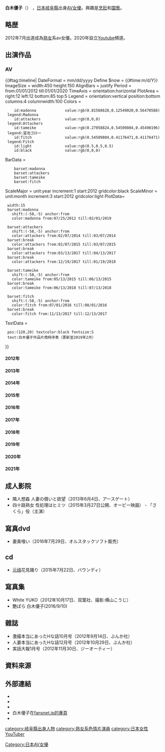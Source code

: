 {{AV女優|
|モデル名=白木優子
|ふりがな=しらき ゆうこ
|画像ファイル=
|画像コメント=
|別名=
|愛称=
|生年=1976
|生月=1
|生日=25
|出身地={{JPN}}[[岐阜縣|岐阜縣]]
|血液型=[[A型|A型]]
|時点=
|身長=150
|体重=
|バスト=84
|ウエスト=59
|ヒップ=85
|カップ=E-65
|股下=
|靴=
|身体備考=長腿、[[巨乳|巨乳]]
|ジャンル=[[AV|AV]]
|AV出演期間=2012年－
|専属契約=[[Madonna_(公司)|Madonna]]
|活動備考= 
|他の活動=
|その他=
}}
{{Infobox YouTube personality
| header-color       = 
| honorific_prefix   = 
| name               = Yuuko channel
| honorific_suffix   = 
| logo               =
| logo_size          =
| logo_alt           =
| logo caption       =
| image              =
| image_size         = 275px
| alt                = 
| caption            = 
| birth_name         = 
| birth_date         = 
| birth_place        = 
| death_date         = 
| death_place        = 
| origin             = 
| nationality        = {{JPN}}
| education          = 
| residence          = 
| occupation         = 
| height             = 
| religion           = 
| partner            = 
| spouse             = 
| signature          = 
| signature_size     = 
| signature_alt      = 
| website            = 
| pseudonym          = 
| channel_direct_url = 
| channels           = [https://www.youtube.com/channel/UCu2mG9DYZ0zo38qq2bPUREA/featured Yuuko channel]
| creator            = 
| years_active       = 2020年4月1日—
| genre              = 
| subscribers        = 7190 （截至2021年9月23日）
| views              = 379,869
| view_date          = 2021年9月23日
| network            = 
| post               = 
| associated_acts    = 
| catchphrase(s)     = 
| silver_button      = no
| silver_year        = 
| gold_button        = no
| gold_year          = 
| diamond_button     = no
| diamond_year       = 
| ruby_button        = no
| ruby_year          = 
| module             = 
| stats_update       = 
| extra_information  = 
}}
'''白木優子'''（{{bd|1976年|1月25日|||}}） ，[[日本|日本]][[岐阜縣|岐阜縣]]出身[[AV女優|AV女優]]。興趣是[[烹飪|烹飪]]和[[園藝|園藝]]。


==略歴==
2012年7月出道成為[[熟女|熟女]]系av女優。2020年設立[[Youtube|Youtube]]頻道。

==出演作品==
=== AV ===
{{#tag:timeline|
DateFormat  = mm/dd/yyyy
Define $now = {{#time:m/d/Y}}
ImageSize   = width:450 height:150
AlignBars   = justify
Period      = from:01/01/2012 till:01/01/2020
TimeAxis    = orientation:horizontal
PlotArea    = right:12 left:12 bottom:85 top:5
Legend      = orientation:vertical position:bottom columns:4 columnwidth:100
Colors =
     id:madonna             value:rgb(0.81568628,0.12549020,0.56470588) legend:Madonna
     id:attackers           value:rgb(0,0,0)                            legend:Attackers
     id:tameike             value:rgb(0.27058824,0.54509804,0.45490196) legend:溜池ゴロー
     id:fitch               value:rgb(0.54509804,0.41176471,0.41176471) legend:Fitch
     id:light               value:rgb(0.5,0.5,0.5)
     id:black               value:rgb(0,0,0)

BarData = 
     barset:madonna
     barset:attackers
     barset:tameike
     barset:fitch

ScaleMajor = unit:year increment:1 start:2012 gridcolor:black
ScaleMinor = unit:month increment:3 start:2012 gridcolor:light
PlotData=
  width:15
  barset:madonna
    shift:(-58,-5) anchor:from
    color:madonna from:07/25/2012 till:02/01/2019

  barset:attackers
    shift:(-58,-5) anchor:from
    color:attackers from:02/07/2014 till:03/07/2014
  barset:break
    color:attackers from:02/07/2015 till:03/07/2015
  barset:break
    color:attackers from:03/13/2017 till:04/13/2017
  barset:break
    color:attackers from:12/19/2017 till:01/19/2018

  barset:tameike
    shift:(-58,-5) anchor:from
    color:tameike from:05/13/2015 till:06/13/2015
  barset:break
    color:tameike from:06/13/2018 till:07/13/2018

  barset:fitch
    shift:(-58,-5) anchor:from
    color:fitch from:07/01/2016 till:08/01/2016
  barset:break
    color:fitch from:11/13/2017 till:12/13/2017

TextData =
  pos:(120,20) textcolor:black fontsize:S
  text:白木優子作品片商時序表（更新至2019年2月）
}}

==== 2012年 ====
{{Episode table|background=#ff6eb4|overall=|overallT=總序|season=9|seasonT=番號|title=<!--|aux1=|aux1T=中文譯名-->|director=10|directorT=片商|airdate=15|airdateT=發售日期|aux2=9|aux2T=收錄時間|aux4=5|aux4T={{Abbr|來源|資料信息來源}}|accessdate=|episodes=
{{Episode list
 |EpisodeNumber = 1
 |EpisodeNumber2 = 
 |Title = {{lang|ja|人妻、初撮り。}}
 |DirectedBy = [[Madonna_(公司)|Madonna]]
 |Aux4 = 
 |OriginalAirDate = 2012年7月25日
 |Aux2 = 
 |ShortSummary = ﻿※初作品
 |LineColor = ff6eb4
}}
{{Episode list
 |EpisodeNumber = 2
 |EpisodeNumber2 = 
 |Title = {{lang|ja|人妻と野獣〜私、たくましい男の人に犯られたいんです〜}}
 |DirectedBy = Madonna
 |Aux4 = ﻿
 |OriginalAirDate = 2012年8月25日
 |Aux2 = 
 |ShortSummary = 
 |LineColor = ff6eb4
}}
{{Episode list
 |EpisodeNumber = 3
 |EpisodeNumber2 = 
 |Title = {{lang|ja|あなたへ今晩、しおりの家に泊まります。}}
 |DirectedBy = Madonna
 |Aux4 = ﻿
 |OriginalAirDate = 2012年9月25日
 |Aux2 = 
 |ShortSummary = 
 |LineColor = ff6eb4
}}
{{Episode list
 |EpisodeNumber = 4
 |EpisodeNumber2 = 
 |Title = {{lang|ja|新居水浸し潮吹きセックス}}
 |DirectedBy = Madonna
 |Aux4 = ﻿
 |OriginalAirDate = 2012年10月25日
 |Aux2 = 
 |ShortSummary = 
 |LineColor = ff6eb4
}}
{{Episode list
 |EpisodeNumber = 5
 |EpisodeNumber2 = 
 |Title = {{lang|ja|親戚一同に輪姦された未亡人}}
 |DirectedBy = Madonna
 |Aux4 = ﻿
 |OriginalAirDate = 2012年11月25日
 |Aux2 = 
 |ShortSummary = 
 |LineColor = ff6eb4
}}
{{Episode list
 |EpisodeNumber = 6
 |EpisodeNumber2 = 
 |Title = {{lang|ja|人妻凌辱痴漢電車〜羞恥に染められた淫猥通勤〜}}
 |DirectedBy = Madonna
 |Aux4 = ﻿
 |OriginalAirDate = 2012年12月25日
 |Aux2 = 
 |ShortSummary = 
 |LineColor = ff6eb4
}}
}}

==== 2013年 ====
{{Episode table|background=#ff6eb4|overall=|overallT=總序|season=9|seasonT=番號|title=<!--|aux1=|aux1T=中文譯名-->|director=10|directorT=片商|airdate=15|airdateT=發售日期|aux2=9|aux2T=收錄時間|aux4=5|aux4T={{Abbr|來源|資料信息來源}}|accessdate=|episodes=
{{Episode list
 |EpisodeNumber = 7
 |EpisodeNumber2 = 
 |Title = {{lang|ja|素顔の初露出ドキュメント白木優子の南の島に行きました。}}
 |DirectedBy = Madonna
 |Aux4 = ﻿
 |OriginalAirDate = 2013年1月25日
 |Aux2 = 
 |ShortSummary = 
 |LineColor = ff6eb4
}}
{{Episode list
 |EpisodeNumber = 8
 |EpisodeNumber2 = 
 |Title = {{lang|ja|人妻漂流レズ〜無人島で芽生える欲情の雌花〜}}
 |DirectedBy = Madonna
 |Aux4 = 
 |OriginalAirDate = 2013年2月25日
 |Aux2 = 
 |ShortSummary = 共演：{{tsl|jp|結城みさ}}
 |LineColor = ff6eb4
}}
{{Episode list
 |EpisodeNumber = 9
 |EpisodeNumber2 = 
 |Title = {{lang|ja|美熟女ソープ壺姫御殿}}
 |DirectedBy = Madonna
 |Aux4 = ﻿
 |OriginalAirDate = 2013年3月25日
 |Aux2 = 
 |ShortSummary = 
 |LineColor = ff6eb4
}}
{{Episode list
 |EpisodeNumber = 10
 |EpisodeNumber2 = 
 |Title = {{lang|ja|これから私、犯されます愛する夫のために…}}
 |DirectedBy = Madonna
 |Aux4 = ﻿
 |OriginalAirDate = 2013年4月25日
 |Aux2 = 
 |ShortSummary = 
 |LineColor = ff6eb4
}}
{{Episode list
 |EpisodeNumber = 11
 |EpisodeNumber2 = 
 |Title = {{lang|ja|犯された人妻女上司}}
 |DirectedBy = Madonna
 |Aux4 = ﻿
 |OriginalAirDate = 2013年5月25日
 |Aux2 = 
 |ShortSummary = 
 |LineColor = ff6eb4
}}
{{Episode list
 |EpisodeNumber = 12
 |EpisodeNumber2 = 
 |Title = {{lang|ja|原作唄飛鳥×主演マドンナ専属女優侵蝕の刻〜兄嫁の咽び〜}}
 |DirectedBy = Madonna
 |Aux4 = 
 |OriginalAirDate = 2013年6月25日
 |Aux2 = 
 |ShortSummary = 共演：{{tsl|jp|芹沢つむぎ}}
 |LineColor = ff6eb4
}}
{{Episode list
 |EpisodeNumber = 13
 |EpisodeNumber2 = 
 |Title = {{lang|ja|人妻夜這い祭り〜淫らな慣習に犯された人妻の秘めた性欲〜}}
 |DirectedBy = Madonna
 |Aux4 = ﻿
 |OriginalAirDate = 2013年7月25日
 |Aux2 = 
 |ShortSummary = 
 |LineColor = ff6eb4
}}
{{Episode list
 |EpisodeNumber = 14
 |EpisodeNumber2 = 
 |Title = {{lang|ja|衝撃解禁!!黒人と美熟女}}
 |DirectedBy = Madonna
 |Aux4 = ﻿
 |OriginalAirDate = 2013年8月25日
 |Aux2 = 
 |ShortSummary = 
 |LineColor = ff6eb4
}}
{{Episode list
 |EpisodeNumber = 15
 |EpisodeNumber2 = 
 |Title = {{lang|ja|嫁姑レズ調教〜寄生された嫁…涙の接吻調教〜}}
 |DirectedBy = Madonna
 |Aux4 = 
 |OriginalAirDate = 2013年9月25日
 |Aux2 = 
 |ShortSummary = 共演：[[三浦惠理子|三浦惠理子]]
 |LineColor = ff6eb4
}}
{{Episode list
 |EpisodeNumber = 16
 |EpisodeNumber2 = 
 |Title = {{lang|ja|帰郷義母〜真夏に激しく求め合う汗だくの母子〜}}
 |DirectedBy = Madonna
 |Aux4 = ﻿
 |OriginalAirDate = 2013年10月25日
 |Aux2 = 
 |ShortSummary = 
 |LineColor = ff6eb4
}}
{{Episode list
 |EpisodeNumber = 17
 |EpisodeNumber2 = 
 |Title = {{lang|ja|人妻奴隷中毒〜ネットに晒された調教記録〜}}
 |DirectedBy = Madonna
 |Aux4 = ﻿
 |OriginalAirDate = 2013年11月25日
 |Aux2 = 
 |ShortSummary = 
 |LineColor = ff6eb4
}}
{{Episode list
 |EpisodeNumber = 18
 |EpisodeNumber2 = 
 |Title = {{lang|ja|Madonna 10周年記念作品マドンナ熟女祭〜10年に1度の大祭を仕切るのは誰!?愛液乱れ飛ぶ婦人会対抗の乱〜}}
 |DirectedBy = Madonna
 |Aux4 = 
 |OriginalAirDate = 2013年12月25日
 |Aux2 = 
 |ShortSummary = 共演：[[三津夏海|愛田奈奈]]、{{tsl|jp|小森愛}}、三浦恵理子、{{tsl|jp|牧原れい子}}、[[風間由美|風間由美]]、[[北条麻妃|北条麻妃]]、[[村上涼子|村上涼子]]、[[翔田千里|翔田千里]]、結城みさ、[[友田真希|友田真希]]
 |LineColor = ff6eb4
}}
}}

==== 2014年 ====
{{Episode table|background=#ff6eb4|overall=|overallT=總序|season=9|seasonT=番號|title=<!--|aux1=|aux1T=中文譯名-->|director=10|directorT=片商|airdate=15|airdateT=發售日期|aux2=9|aux2T=收錄時間|aux4=5|aux4T={{Abbr|來源|資料信息來源}}|accessdate=|episodes=
{{Episode list
 |EpisodeNumber = 19
 |EpisodeNumber2 = 
 |Title = {{lang|ja|和装女将凌辱}}
 |DirectedBy = Madonna
 |Aux4 = ﻿
 |OriginalAirDate = 2014年1月7日
 |Aux2 = 
 |ShortSummary = 
 |LineColor = ff6eb4
}}
{{Episode list
 |EpisodeNumber = 20
 |EpisodeNumber2 = 
 |Title = {{lang|ja|あなた、許して…。－見透かされた想い－}}
 |DirectedBy = [[Attackers|Attackers]]
 |Aux4 = ﻿
 |OriginalAirDate = 2014年2月7日
 |Aux2 = 
 |ShortSummary = 
 |LineColor = ff6eb4
}}
{{Episode list
 |EpisodeNumber = 21
 |EpisodeNumber2 = 
 |Title = {{lang|ja|丸ごと!白木優子8時間〜優★遊★白書めっちゃめちゃにハメまくり濃厚24本番BEST〜}}
 |DirectedBy = Madonna
 |Aux4 = 
 |OriginalAirDate = 2014年2月7日
 |Aux2 = 
 |ShortSummary = ※個人精選合集
 |LineColor = ff6eb4
}}
{{Episode list
 |EpisodeNumber = 22
 |EpisodeNumber2 = 
 |Title = {{lang|ja|バイト先で知り合った素敵な奥さん}}
 |DirectedBy = Madonna
 |Aux4 = ﻿
 |OriginalAirDate = 2014年3月25日
 |Aux2 = 
 |ShortSummary = 
 |LineColor = ff6eb4
}}
{{Episode list
 |EpisodeNumber = 23
 |EpisodeNumber2 = 
 |Title = {{lang|ja|限定コラボ復活!!Fitchレーベル時代の超人気シリーズ×Madonna専属女優僕にだけ優しい優子ママ}}
 |DirectedBy = Madonna
 |Aux4 = ﻿
 |OriginalAirDate = 2014年4月25日
 |Aux2 = 
 |ShortSummary = 
 |LineColor = ff6eb4
}}
{{Episode list
 |EpisodeNumber = 24
 |EpisodeNumber2 = 
 |Title = {{lang|ja|人妻ハイレグ羞恥}}
 |DirectedBy = Madonna
 |Aux4 = ﻿
 |OriginalAirDate = 2014年5月25日
 |Aux2 = 
 |ShortSummary = 
 |LineColor = ff6eb4
}}
{{Episode list
 |EpisodeNumber = 25
 |EpisodeNumber2 = 
 |Title = {{lang|ja|日焼け兄嫁の誘惑}}
 |DirectedBy = Madonna
 |Aux4 = ﻿
 |OriginalAirDate = 2014年6月25日
 |Aux2 = 
 |ShortSummary = 
 |LineColor = ff6eb4
}}
{{Episode list
 |EpisodeNumber = 26
 |EpisodeNumber2 = AVOP-072
 |Title = {{lang|ja|原作同人サークル四畳半書房母娘の檻〜地獄の始まり〜}}
 |DirectedBy = Madonna
 |Aux4 = 
 |OriginalAirDate = 2014年8月1日
 |Aux2 = 
 |ShortSummary = ※AV OPEN 2014參加作品。共演：[[上原亜衣|上原亜衣]]、[[初美沙希|初美沙希]]
 |LineColor = ff6eb4
}}
{{Episode list
 |EpisodeNumber = 27
 |EpisodeNumber2 = 
 |Title = {{lang|ja|嫁の母}}
 |DirectedBy = Madonna
 |Aux4 = ﻿
 |OriginalAirDate = 2014年8月25日
 |Aux2 = 
 |ShortSummary = 
 |LineColor = ff6eb4
}}
{{Episode list
 |EpisodeNumber = 28
 |EpisodeNumber2 = 
 |Title = {{lang|ja|言いなり露出旅行}}
 |DirectedBy = Madonna
 |Aux4 = ﻿
 |OriginalAirDate = 2014年9月25日
 |Aux2 = 
 |ShortSummary = 
 |LineColor = ff6eb4
}}
{{Episode list
 |EpisodeNumber = 29
 |EpisodeNumber2 = 
 |Title = {{lang|ja|綺麗な叔母さんが僕のアパートに泊まりに来て…}}
 |DirectedBy = Madonna
 |Aux4 = ﻿
 |OriginalAirDate = 2014年10月25日
 |Aux2 = 
 |ShortSummary = 
 |LineColor = ff6eb4
}}
{{Episode list
 |EpisodeNumber = 30
 |EpisodeNumber2 = 
 |Title = {{lang|ja|週末奴隷〜愛する夫のために他人に身を捧げる美人妻〜}}
 |DirectedBy = Madonna
 |Aux4 = ﻿
 |OriginalAirDate = 2014年11月25日
 |Aux2 = 
 |ShortSummary = 
 |LineColor = ff6eb4
}}
{{Episode list
 |EpisodeNumber = 31
 |EpisodeNumber2 = 
 |Title = {{lang|ja|母の友人}}
 |DirectedBy = Madonna
 |Aux4 = ﻿
 |OriginalAirDate = 2014年12月25日
 |Aux2 = 
 |ShortSummary = 
 |LineColor = ff6eb4
}}
}}

==== 2015年 ====
{{Episode table|background=#ff6eb4|overall=|overallT=總序|season=9|seasonT=番號|title=<!--|aux1=|aux1T=中文譯名-->|director=10|directorT=片商|airdate=15|airdateT=發售日期|aux2=9|aux2T=收錄時間|aux4=5|aux4T={{Abbr|來源|資料信息來源}}|accessdate=|episodes=
{{Episode list
 |EpisodeNumber = 32
 |EpisodeNumber2 = 
 |Title = {{lang|ja|今日、優子先生をクラス全員で輪姦します。}}
 |DirectedBy = Madonna
 |Aux4 = ﻿
 |OriginalAirDate = 2015年1月25日
 |Aux2 = 
 |ShortSummary = 
 |LineColor = ff6eb4
}}
{{Episode list
 |EpisodeNumber = 33
 |EpisodeNumber2 = 
 |Title = {{lang|ja|声を出せない私6沈黙に犯されて}}
 |DirectedBy = Attackers
 |Aux4 = ﻿
 |OriginalAirDate = 2015年2月7日
 |Aux2 = 
 |ShortSummary = 
 |LineColor = ff6eb4
}}
{{Episode list
 |EpisodeNumber = 34
 |EpisodeNumber2 = 
 |Title = {{lang|ja|丸ごと!白木優子8時間〜マドンナ絶対的エース一発入魂23本番!!〜}}
 |DirectedBy = Madonna
 |Aux4 = 
 |OriginalAirDate = 2015年2月25日
 |Aux2 = 
 |ShortSummary = ※個人精選合集
 |LineColor = ff6eb4
}}
{{Episode list
 |EpisodeNumber = 35
 |EpisodeNumber2 = 
 |Title = {{lang|ja|夫は知らない〜私の淫らな欲望と秘密〜}}
 |DirectedBy = Madonna
 |Aux4 = ﻿
 |OriginalAirDate = 2015年3月25日
 |Aux2 = 
 |ShortSummary = 
 |LineColor = ff6eb4
}}
{{Episode list
 |EpisodeNumber = 36
 |EpisodeNumber2 = 
 |Title = {{lang|ja|今夜、妻の友達と二人きり…}}
 |DirectedBy = Madonna
 |Aux4 = ﻿
 |OriginalAirDate = 2015年4月25日
 |Aux2 = 
 |ShortSummary = 
 |LineColor = ff6eb4
}}
{{Episode list
 |EpisodeNumber = 37
 |EpisodeNumber2 = 
 |Title = {{lang|ja|熱帯夜}}
 |DirectedBy = {{tsl|jp|溜池ゴロー (アダルトビデオ)|溜池ゴロー}}
 |Aux4 = 
 |OriginalAirDate = 2015年5月13日
 |Aux2 = 
 |ShortSummary = 
 |LineColor = ff6eb4
}}
{{Episode list
 |EpisodeNumber = 38
 |EpisodeNumber2 = 
 |Title = {{lang|ja|隣の奥さんと卑猥なかくれんぼ}}
 |DirectedBy = Madonna
 |Aux4 = ﻿
 |OriginalAirDate = 2015年6月25日
 |Aux2 = 
 |ShortSummary = 
 |LineColor = ff6eb4
}}
{{Episode list
 |EpisodeNumber = 39
 |EpisodeNumber2 = 
 |Title = {{lang|ja|ヤラしい義父の嫁いぢりお義父さん、もう許して下さい…}}
 |DirectedBy = Madonna
 |Aux4 = ﻿
 |OriginalAirDate = 2015年7月25日
 |Aux2 = 
 |ShortSummary = 
 |LineColor = ff6eb4
}}
{{Episode list
 |EpisodeNumber = 40
 |EpisodeNumber2 = 
 |Title = {{lang|ja|白木優子剃毛解禁!!パイパン人妻痴漢電車〜全てを晒す辱めと悦びに堕ちて〜}}
 |DirectedBy = Madonna
 |Aux4 = ﻿
 |OriginalAirDate = 2015年8月25日
 |Aux2 = 
 |ShortSummary = 
 |LineColor = ff6eb4
}}
{{Episode list
 |EpisodeNumber = 41
 |EpisodeNumber2 = 
 |Title = {{lang|ja|オルガ×マドンナ初コラボ!人妻逢瀬〜愛欲に飢えた妖艶なる肉体〜}}
 |DirectedBy = Madonna
 |Aux4 = ﻿
 |OriginalAirDate = 2015年9月25日
 |Aux2 = 
 |ShortSummary = 
 |LineColor = ff6eb4
}}
{{Episode list
 |EpisodeNumber = 42
 |EpisodeNumber2 = 
 |Title = {{lang|ja|同人作家・かるきや原作友母調教ボクの母さんは試験期間中の3日間、同級生の玩具になる}}
 |DirectedBy = Madonna
 |Aux4 = ﻿
 |OriginalAirDate = 2015年10月25日
 |Aux2 = 
 |ShortSummary = 
 |LineColor = ff6eb4
}}
{{Episode list
 |EpisodeNumber = 43
 |EpisodeNumber2 = 
 |Title = {{lang|ja|叔母の誘惑〜めくるめく快感に僕を狂わせる妖艶な肉体〜}}
 |DirectedBy = Madonna
 |Aux4 = ﻿
 |OriginalAirDate = 2015年11月25日
 |Aux2 = 
 |ShortSummary = 
 |LineColor = ff6eb4
}}
{{Episode list
 |EpisodeNumber = 44
 |EpisodeNumber2 = 
 |Title = {{lang|ja|引っ越しのバイト先で出会った浮きブラ奥さん}}
 |DirectedBy = Madonna
 |Aux4 = ﻿
 |OriginalAirDate = 2015年12月25日
 |Aux2 = 
 |ShortSummary = 
 |LineColor = ff6eb4
}}
}}

==== 2016年 ====
{{Episode table|background=#ff6eb4|overall=|overallT=總序|season=9|seasonT=番號|title=<!--|aux1=|aux1T=中文譯名-->|director=10|directorT=片商|airdate=15|airdateT=發售日期|aux2=9|aux2T=收錄時間|aux4=5|aux4T={{Abbr|來源|資料信息來源}}|accessdate=|episodes=
{{Episode list
 |EpisodeNumber = 45
 |EpisodeNumber2 = 
 |Title = {{lang|ja|夫とのセックスも日課のオナニーも1ヵ月禁止!!白木優子が欲求不満MAXで挑む禁欲解放イキまくり3本番}}
 |DirectedBy = Madonna
 |Aux4 = ﻿
 |OriginalAirDate = 2016年1月25日
 |Aux2 = 
 |ShortSummary = 
 |LineColor = ff6eb4
}}
{{Episode list
 |EpisodeNumber = 46
 |EpisodeNumber2 = 
 |Title = {{lang|ja|ドM一家の嫁}}
 |DirectedBy = Madonna
 |Aux4 = ﻿
 |OriginalAirDate = 2016年2月25日
 |Aux2 = 
 |ShortSummary = 
 |LineColor = ff6eb4
}}
{{Episode list
 |EpisodeNumber = 47
 |EpisodeNumber2 = 
 |Title = {{lang|ja|奪われた兄嫁〜義弟が施す被虐の快感に狂わされて〜}}
 |DirectedBy = Madonna
 |Aux4 = ﻿
 |OriginalAirDate = 2016年3月25日
 |Aux2 = 
 |ShortSummary = 
 |LineColor = ff6eb4
}}
{{Episode list
 |EpisodeNumber = 48
 |EpisodeNumber2 = 
 |Title = {{lang|ja|真性中出し解禁!!女教師優子の筆下ろし性教育指導〜私の中でトライして〜}}
 |DirectedBy = Madonna
 |Aux4 = ﻿
 |OriginalAirDate = 2016年4月25日
 |Aux2 = 
 |ShortSummary = 
 |LineColor = ff6eb4
}}
{{Episode list
 |EpisodeNumber = 49
 |EpisodeNumber2 = 
 |Title = {{lang|ja|夫の上司に犯され続けて7日目、私は理性を失った…。}}
 |DirectedBy = Madonna
 |Aux4 = ﻿
 |OriginalAirDate = 2016年5月25日
 |Aux2 = 
 |ShortSummary = 
 |LineColor = ff6eb4
}}
{{Episode list
 |EpisodeNumber = 50
 |EpisodeNumber2 = 
 |Title = {{lang|ja|淫語で誘う寸止め焦らし痴女〜俺を生殺しにして愉しむ息子の担任〜}}
 |DirectedBy = {{tsl|jp|Fitch}}
 |Aux4 = ﻿
 |OriginalAirDate = 2016年7月1日
 |Aux2 = 
 |ShortSummary = 
 |LineColor = ff6eb4
}}
{{Episode list
 |EpisodeNumber = 51
 |EpisodeNumber2 = 
 |Title = {{lang|ja|丸ごと!白木優子8時間〜食べ頃!特上美熟女の密着性交24本番〜}}
 |DirectedBy = Madonna
 |Aux4 = 
 |OriginalAirDate = 2016年7月7日
 |Aux2 = 
 |ShortSummary = ※個人精選合集
 |LineColor = ff6eb4
}}
{{Episode list
 |EpisodeNumber = 52
 |EpisodeNumber2 = 
 |Title = {{lang|ja|人妻同居レズ長男の嫁、次男の嫁}}
 |DirectedBy = Madonna
 |Aux4 = 
 |OriginalAirDate = 2016年8月7日
 |Aux2 = 
 |ShortSummary = 共演：{{tsl|jp|たかせ由奈}}
 |LineColor = ff6eb4
}}
{{Episode list
 |EpisodeNumber = 53
 |EpisodeNumber2 = 
 |Title = {{lang|ja|人生で一番膣奥を貫かれたあの日から…。}}
 |DirectedBy = Madonna
 |Aux4 = ﻿
 |OriginalAirDate = 2016年9月7日
 |Aux2 = 
 |ShortSummary = 
 |LineColor = ff6eb4
}}
{{Episode list
 |EpisodeNumber = 54
 |EpisodeNumber2 = 
 |Title = {{lang|ja|私を襲った逃げ場無き凌辱の日々…。}}
 |DirectedBy = Madonna
 |Aux4 = ﻿
 |OriginalAirDate = 2016年10月7日
 |Aux2 = 
 |ShortSummary = 
 |LineColor = ff6eb4
}}
{{Episode list
 |EpisodeNumber = 55
 |EpisodeNumber2 = 
 |Title = {{lang|ja|夢のマドンナ大共演!!美熟女が行く一泊二日のレズ大乱交バスツアー!!}}
 |DirectedBy = Madonna
 |Aux4 = 
 |OriginalAirDate = 2016年11月13日
 |Aux2 = 
 |ShortSummary = 共演：[[佐佐木明希|佐佐木明希]]、[[小早川怜子|小早川怜子]]、{{tsl|jp|二階堂ゆり}}、{{tsl|jp|八ッ橋さい子}}、{{tsl|jp|吹石れな}}、たかせ由奈、{{tsl|jp|浅井舞香}}、[[円城ひとみ|円城ひとみ]]、{{tsl|jp|宮下華奈}}、{{tsl|jp|成宮いろは}}、{{tsl|jp|羽田璃子}}、{{tsl|jp|水原さな}}、{{tsl|jp|若槻みづな}}
 |LineColor = ff6eb4
}}
{{Episode list
 |EpisodeNumber = 56
 |EpisodeNumber2 = 
 |Title = {{lang|ja|祝ながえSTYLE 10周年記念ながえSTYLE×マドンナ極上NTRコラボ!!はじめてのねとられ〜大切な妻を隣の旦那に奪わせました〜}}
 |DirectedBy = Madonna
 |Aux4 = ﻿
 |OriginalAirDate = 2016年12月7日
 |Aux2 = 
 |ShortSummary = 
 |LineColor = ff6eb4
}}
}}

==== 2017年 ====
{{Episode table|background=#ff6eb4|overall=|overallT=總序|season=9|seasonT=番號|title=<!--|aux1=|aux1T=中文譯名-->|director=10|directorT=片商|airdate=15|airdateT=發售日期|aux2=9|aux2T=收錄時間|aux4=5|aux4T={{Abbr|來源|資料信息來源}}|accessdate=|episodes=
{{Episode list
 |EpisodeNumber = 57
 |EpisodeNumber2 = JUY-062
 |Title = {{lang|ja|暴風雨親戚の優子おばさんと二人だけの夜}}
 |DirectedBy = Madonna
 |Aux4 = ﻿
 |OriginalAirDate = 2017年1月7日
 |Aux2 = 
 |ShortSummary = 
 |LineColor = ff6eb4
}}
{{Episode list
 |EpisodeNumber = 58
 |EpisodeNumber2 = JUY-070
 |Title = {{lang|ja|町内会の温泉旅行に参加したら、欲求不満な奥様14人と男は僕1人だけ。}}
 |DirectedBy = Madonna
 |Aux4 = 
 |OriginalAirDate = 2017年1月25日
 |Aux2 = 
 |ShortSummary = 共演：佐佐木明希、成宮いろは、宮下華奈、浅井舞香、たかせ由奈、小早川怜子、八ッ橋さい子、吹石れな、若槻みづな、羽田璃子、水原さな、二階堂ゆり、円城ひとみ
 |LineColor = ff6eb4
}}
{{Episode list
 |EpisodeNumber = 59
 |EpisodeNumber2 = JUY-088
 |Title = {{lang|ja|僕の寝込みを襲ってきた性欲旺盛な優子義姉さんの逆夜這い誘惑}}
 |DirectedBy = Madonna
 |Aux4 = ﻿
 |OriginalAirDate = 2017年2月7日
 |Aux2 = 
 |ShortSummary = 
 |LineColor = ff6eb4
}}
{{Episode list
 |EpisodeNumber = 60
 |EpisodeNumber2 = ADN-122
 |Title = {{lang|ja|夫の目の前で犯されて－淫魔のいけにえ－}}
 |DirectedBy = Attackers
 |Aux4 = ﻿
 |OriginalAirDate = 2017年3月13日
 |Aux2 = 
 |ShortSummary = 
 |LineColor = ff6eb4
}}
{{Episode list
 |EpisodeNumber = 61
 |EpisodeNumber2 = JUSD-753
 |Title = {{lang|ja|丸ごと!白木優子SPECIAL16時間〜マドンナの看板美熟女が全身全霊で乱れる全27本番BEST〜}}
 |DirectedBy = Madonna
 |Aux4 = 
 |OriginalAirDate = 2017年3月25日
 |Aux2 = 
 |ShortSummary = ※個人精選合集
 |LineColor = ff6eb4
}}
{{Episode list
 |EpisodeNumber = 62
 |EpisodeNumber2 = JUY-141
 |Title = {{lang|ja|密着セックス息子の担任と母親の背徳関係}}
 |DirectedBy = Madonna
 |Aux4 = ﻿
 |OriginalAirDate = 2017年4月25日
 |Aux2 = 
 |ShortSummary = 
 |LineColor = ff6eb4
}}
{{Episode list
 |EpisodeNumber = 63
 |EpisodeNumber2 = JUY-163
 |Title = {{lang|ja|白木優子のガチ酔い飲み会ドキュメントまさかのお持ち帰りハメ撮り映像収録!!}}
 |DirectedBy = Madonna
 |Aux4 = ﻿
 |OriginalAirDate = 2017年6月1日
 |Aux2 = 
 |ShortSummary = 
 |LineColor = ff6eb4
}}
{{Episode list
 |EpisodeNumber = 64
 |EpisodeNumber2 = JUY-192
 |Title = {{lang|ja|息子の友達の勃起チ○ポが欲しくて堪らないオシャブリ中毒母さん}}
 |DirectedBy = Madonna
 |Aux4 = ﻿
 |OriginalAirDate = 2017年7月1日
 |Aux2 = 
 |ShortSummary = 
 |LineColor = ff6eb4
}}
{{Episode list
 |EpisodeNumber = 65
 |EpisodeNumber2 = JUY-217
 |Title = {{lang|ja|もう一度犯されたくて、私は今日も罪を重ねる…。}}
 |DirectedBy = Madonna
 |Aux4 = ﻿
 |OriginalAirDate = 2017年8月7日
 |Aux2 = 
 |ShortSummary = 
 |LineColor = ff6eb4
}}
{{Episode list
 |EpisodeNumber = 66
 |EpisodeNumber2 = JUY-240
 |Title = {{lang|ja|夫に気づかれるほどに濡れて…。〜同級生に犯され続けた日々〜}}
 |DirectedBy = Madonna
 |Aux4 = ﻿
 |OriginalAirDate = 2017年9月13日
 |Aux2 = 
 |ShortSummary = 
 |LineColor = ff6eb4
}}
{{Episode list
 |EpisodeNumber = 67
 |EpisodeNumber2 = JUY-267
 |Title = {{lang|ja|全身性感帯の人妻と中年オイルマッサージ師}}
 |DirectedBy = Madonna
 |Aux4 = ﻿
 |OriginalAirDate = 2017年10月13日
 |Aux2 = 
 |ShortSummary = 
 |LineColor = ff6eb4
}}
{{Episode list
 |EpisodeNumber = 68
 |EpisodeNumber2 = JUFD-818
 |Title = {{lang|ja|じっくり甘えさせた後に激変!言葉で僕を犯す変態淫語ママ}}
 |DirectedBy = Fitch
 |Aux4 = ﻿
 |OriginalAirDate = 2017年11月13日
 |Aux2 = 
 |ShortSummary = 
 |LineColor = ff6eb4
}}
{{Episode list
 |EpisodeNumber = 69
 |EpisodeNumber2 = JUY-321
 |Title = {{lang|ja|失禁観賞 頭が真っ白になるほどの羞恥と快感}}
 |DirectedBy = Madonna
 |Aux4 = ﻿
 |OriginalAirDate = 2017年12月7日
 |Aux2 = 
 |ShortSummary = 
 |LineColor = ff6eb4
}}
{{Episode list
 |EpisodeNumber = 70
 |EpisodeNumber2 = SHKD-773
 |Title = {{lang|ja|午後三時の団地妻}}
 |DirectedBy = Attackers
 |Aux4 = ﻿
 |OriginalAirDate = 2017年12月19日
 |Aux2 = 
 |ShortSummary = 
 |LineColor = ff6eb4
}}
}}

==== 2018年 ====
{{Episode table|background=#ff6eb4|overall=|overallT=總序|season=9|seasonT=番號|title=<!--|aux1=|aux1T=中文譯名-->|director=10|directorT=片商|airdate=15|airdateT=發售日期|aux2=9|aux2T=收錄時間|aux4=5|aux4T={{Abbr|來源|資料信息來源}}|accessdate=|episodes=
{{Episode list
 |EpisodeNumber = 71
 |EpisodeNumber2 = JUY-369
 |Title = {{lang|ja|拒みきれない肉体の疼き}}
 |DirectedBy = Madonna
 |Aux4 = ﻿
 |OriginalAirDate = 2018年2月1日
 |Aux2 = 
 |ShortSummary = 
 |LineColor = ff6eb4
}}
{{Episode list
 |EpisodeNumber = 72
 |EpisodeNumber2 = JUY-398
 |Title = {{lang|ja|セックスレス解消の為に夫が極秘で入手した超強力媚薬を胃薬と間違えて飲んでしまった義理の母子}}
 |DirectedBy = Madonna
 |Aux4 = ﻿
 |OriginalAirDate = 2018年2月19日
 |Aux2 = 
 |ShortSummary = 
 |LineColor = ff6eb4
}}
{{Episode list
 |EpisodeNumber = 73
 |EpisodeNumber2 = JUY-429
 |Title = {{lang|ja|ぐっしょり濡れたシーツ再会から始まる激情性交}}
 |DirectedBy = Madonna
 |Aux4 = ﻿
 |OriginalAirDate = 2018年3月25日
 |Aux2 = 
 |ShortSummary = 
 |LineColor = ff6eb4
}}
{{Episode list
 |EpisodeNumber = 74
 |EpisodeNumber2 = JUY-457
 |Title = {{lang|ja|羞恥に濡れた、ランジェリー。}}
 |DirectedBy = Madonna
 |Aux4 = ﻿
 |OriginalAirDate = 2018年3月25日
 |Aux2 = 
 |ShortSummary = 
 |LineColor = ff6eb4
}}
{{Episode list
 |EpisodeNumber = 75
 |EpisodeNumber2 = JUY-486
 |Title = {{lang|ja|人妻の告白〜誰にも言えない秘めた性欲と懺悔〜}}
 |DirectedBy = Madonna
 |Aux4 = ﻿
 |OriginalAirDate = 2018年5月7日
 |Aux2 = 
 |ShortSummary = 
 |LineColor = ff6eb4
}}
{{Episode list
 |EpisodeNumber = 76
 |EpisodeNumber2 = JUSD-789
 |Title = {{lang|ja|丸ごと!白木優子16時間〜白木の前に道は無し白木の後に道はできる怒涛の全32本番BEST〜}}
 |DirectedBy = Madonna
 |Aux4 = 
 |OriginalAirDate = 2018年6月7日
 |Aux2 = 
 |ShortSummary = ※個人精選合集
 |LineColor = ff6eb4
}}
{{Episode list
 |EpisodeNumber = 77
 |EpisodeNumber2 = MEYD-378
 |Title = {{lang|ja|本番なしのマットヘルスに行って出てきたのは隣家の高慢な美人妻。弱みを握った僕は本番も中出しも強要！店外でも言いなりの性奴隷にした}}
 |DirectedBy = 溜池ゴロー
 |OriginalAirDate = 2018年6月13日
 |Aux2 = 120分
 |Aux4 = ﻿<ref>{{Cite web |url=http://www.dmm.co.jp/mono/dvd/-/detail/=/cid=meyd378/ |title=本番なしのマットヘルスに行って出てきたのは隣家の高慢な美人妻。弱みを握った僕は本番も中出しも強要！店外でも言いなりの性奴隷にした 白木優子 |publisher=FANZA |accessdate=2019-01-01 |language=ja |archive-date=2019-09-13 |archive-url=https://web.archive.org/web/20190913050343/https://www.dmm.co.jp/mono/dvd/-/detail/=/cid=meyd378/ |dead-url=no }}</ref>
 |ShortSummary = 
 |LineColor = ff6eb4
}}
{{Episode list
 |EpisodeNumber = 78
 |EpisodeNumber2 = JUY-557
 |Title = {{lang|ja|標的を愛してしまった 人妻潜入捜査官 白木優子}}
 |DirectedBy = Madonna
 |OriginalAirDate = 2018年7月25日
 |Aux2 = 120分
 |Aux4 = ﻿<ref>{{Cite web |url=http://www.dmm.co.jp/mono/dvd/-/detail/=/cid=juy557 |title=標的を愛してしまった 人妻潜入捜査官 白木優子 |publisher=FANZA |accessdate=2019-01-01 |language=ja |archive-date=2019-06-21 |archive-url=https://web.archive.org/web/20190621231836/https://www.dmm.co.jp/mono/dvd/-/detail/=/cid=juy557/ |dead-url=no }}</ref>
 |ShortSummary = 
 |LineColor = ff6eb4
}}
{{Episode list
 |EpisodeNumber = 79
 |EpisodeNumber2 = JUY-585
 |Title = {{lang|ja|今日から奥さんを、寸止め生殺しの刑にします。 白木優子}}
 |DirectedBy = Madonna
 |OriginalAirDate = 2018年8月25日
 |Aux2 = 120分
 |Aux4 = ﻿<ref>{{Cite web |url=http://www.dmm.co.jp/mono/dvd/-/detail/=/cid=juy585/ |title=今日から奥さんを、寸止め生殺しの刑にします。 白木優子 |publisher=FANZA |accessdate=2019-01-01 |language=ja |archive-date=2019-06-12 |archive-url=https://web.archive.org/web/20190612044641/https://www.dmm.co.jp/mono/dvd/-/detail/=/cid=juy585/ |dead-url=no }}</ref>
 |ShortSummary = 
 |LineColor = ff6eb4
}}
{{Episode list
 |EpisodeNumber = 80
 |EpisodeNumber2 = JUY-625
 |Title = {{lang|ja|入院先で働く叔母に我慢できず勃起チ○ポの性処理をお願いしたらこっそり世話をしてくれて…。 白木優子}}
 |DirectedBy = Madonna
 |OriginalAirDate = 2018年9月25日
 |Aux2 = 150分
 |Aux4 = ﻿<ref>{{Cite web |url=http://www.dmm.co.jp/mono/dvd/-/detail/=/cid=juy625/ |title=入院先で働く叔母に我慢できず勃起チ○ポの性処理をお願いしたらこっそり世話をしてくれて…。 白木優子 |publisher=FANZA |accessdate=2019-01-01 |language=ja |archive-date=2019-06-20 |archive-url=https://web.archive.org/web/20190620074144/https://www.dmm.co.jp/mono/dvd/-/detail/=/cid=juy625/ |dead-url=no }}</ref>
 |ShortSummary = 
 |LineColor = ff6eb4
}}
{{Episode list
 |EpisodeNumber = 81
 |EpisodeNumber2 = JUY-654
 |Title = {{lang|ja|貞淑妻の五感を極限まで刺激する脳イキ性交 白木優子}}
 |DirectedBy = Madonna
 |OriginalAirDate = 2018年10月25日
 |Aux2 = 160分
 |Aux4 = ﻿<ref>{{Cite web |url=http://www.dmm.co.jp/mono/dvd/-/detail/=/cid=juy654/ |title=貞淑妻の五感を極限まで刺激する脳イキ性交 白木優子 |publisher=FANZA |accessdate=2019-01-01 |language=ja |archive-date=2019-05-25 |archive-url=https://web.archive.org/web/20190525004503/https://www.dmm.co.jp/mono/dvd/-/detail/=/cid=juy654/ |dead-url=no }}</ref>
 |ShortSummary = 
 |LineColor = ff6eb4
}}
{{Episode list
 |EpisodeNumber = 82
 |EpisodeNumber2 = JUY-683
 |Title = {{lang|ja|絶望受胎 ～私は×××の子を身籠りました～ 白木優子}}
 |DirectedBy = Madonna
 |OriginalAirDate = 2018年11月25日
 |Aux2 = 160分
 |Aux4 = ﻿<ref>{{Cite web |url=http://www.dmm.co.jp/mono/dvd/-/detail/=/cid=juy683/ |title=絶望受胎 ～私は×××の子を身籠りました～ 白木優子 |publisher=FANZA |accessdate=2019-01-01 |language=ja |archive-date=2019-06-13 |archive-url=https://web.archive.org/web/20190613051637/https://www.dmm.co.jp/mono/dvd/-/detail/=/cid=juy683/ |dead-url=no }}</ref>
 |ShortSummary = 
 |LineColor = ff6eb4
}}
{{Episode list
 |EpisodeNumber = 83
 |EpisodeNumber2 = JUY-703
 |Title = {{lang|ja|マドンナ15周年記念超大作！！ジャンボドリーム大共演！！ 100億を拾った男と10人の美熟女 人生逆転ハーレム豪遊生活}}
 |DirectedBy = Madonna
 |OriginalAirDate = 2018年12月25日
 |Aux2 = 260分
 |Aux4 = ﻿<ref>{{Cite web |url=http://www.dmm.co.jp/mono/dvd/-/detail/=/cid=juy703/ |title=マドンナ15周年記念超大作！！ジャンボドリーム大共演！！ 100億を拾った男と10人の美熟女 人生逆転ハーレム豪遊生活 |publisher=FANZA |accessdate=2019-01-01 |language=ja |archive-date=2019-06-15 |archive-url=https://web.archive.org/web/20190615085023/https://www.dmm.co.jp/mono/dvd/-/detail/=/cid=juy703/ |dead-url=no }}</ref>
 |ShortSummary = 共演：{{link-jp|水戶加奈|水戸かな}}、[[友田真希|友田真希]]、[[佐佐木明希|佐佐木明希]]、{{link-jp|三浦恵理子}}、{{link-jp|遙彩音|遥あやね}}、吉瀬菜々子、[[高坂保奈美|澤村玲子]]、[[風間由美|風間由美]]、{{link-jp|一色桃子}}
 |LineColor = ff6eb4
}}
}}

==== 2019年 ====
{{Episode table|background=#ff6eb4|overall=|overallT=總序|season=9|seasonT=番號|title=<!--|aux1=|aux1T=中文譯名-->|director=10|directorT=片商|airdate=15|airdateT=發售日期|aux2=9|aux2T=收錄時間|aux4=5|aux4T={{Abbr|來源|資料信息來源}}|accessdate=|episodes=
{{Episode list
 |EpisodeNumber = 84
 |EpisodeNumber2 = JUY-721
 |Title = {{lang|ja|北風吹く冬の日、こたつと叔母さんの温もりを感じながら筆下ろされた僕。 白木優子}}
 |DirectedBy = Madonna
 |OriginalAirDate = 2019年1月7日
 |Aux2 = 150分
 |Aux4 = ﻿<ref>{{Cite web |url=http://www.dmm.co.jp/mono/dvd/-/detail/=/cid=juy721/ |title=北風吹く冬の日、こたつと叔母さんの温もりを感じながら筆下ろされた僕。 白木優子 |publisher=FANZA |accessdate=2019-01-01 |language=ja |archive-date=2019-06-13 |archive-url=https://web.archive.org/web/20190613140106/https://www.dmm.co.jp/mono/dvd/-/detail/=/cid=juy721/ |dead-url=no }}</ref>
 |ShortSummary = 
 |LineColor = ff6eb4
}}
{{Episode list
 |EpisodeNumber = 85
 |EpisodeNumber2 = AVOP-464
 |Title = {{lang|ja|栄光からの転落… 100億の負債を背負った僕に降りかかった悲劇 ～10人の美熟女に犬として調教され続ける日々…。～}}
 |DirectedBy = Madonna
 |OriginalAirDate = 2019年2月1日
 |Aux2 = 200分
 |Aux4 = ﻿<ref>{{Cite web |url=http://www.dmm.co.jp/mono/dvd/-/detail/=/cid=avop464/ |title=栄光からの転落… 100億の負債を背負った僕に降りかかった悲劇 ～10人の美熟女に犬として調教され続ける日々…。～ |publisher=FANZA |accessdate=2019-01-01 |language=ja |archive-date=2019-06-13 |archive-url=https://web.archive.org/web/20190613023620/https://www.dmm.co.jp/mono/dvd/-/detail/=/cid=avop464/ |dead-url=no }}</ref>
 |ShortSummary = ※「AV OPEN 2018」人妻・熟女部門入選作品。共演：[[友田真希|友田真希]]、[[佐佐木明希|佐佐木明希]]、{{link-jp|三浦恵理子}}、吉瀬菜々子、[[風間由美|風間由美]]、{{link-jp|遙彩音|遥あやね}}、{{link-jp|一色桃子}}、{{link-jp|水戶加奈|水戸かな}}、[[高坂保奈美|澤村玲子]]
 |LineColor = ff6eb4
}}
}}

====2020年====
{{Episode table|background=#ff6eb4|overall=|overallT=總序|season=9|seasonT=番號|title=<!--|aux1=|aux1T=中文譯名-->|director=10|directorT=片商|airdate=15|airdateT=發售日期|aux2=9|aux2T=收錄時間|aux4=5|aux4T={{Abbr|來源|資料信息來源}}|accessdate=|episodes=
{{Episode list
 |EpisodeNumber = 86
 |EpisodeNumber2 = JUL-100
 |Title = {{lang|ja|幼い頃から大好きだった彼女のお母さんと布団の中でこっそり密着スローSEX}}
 |DirectedBy = Madonna
 |OriginalAirDate = 2020年1月7日
 |Aux2 = 
 |Aux4 =
 |ShortSummary = 
 |LineColor = 
}}
{{Episode list
 |EpisodeNumber = 87
 |EpisodeNumber2 = JUL-128
 |Title = {{lang|ja|部下が疲れて眠りにつく時、厳しい女上司が、素顔を見せて…。 残業後に始まる、逆夜這い性交。}}
 |DirectedBy = Madonna
 |OriginalAirDate = 2020年2月7日
 |Aux2 = 
 |Aux4 = 
 |ShortSummary = 
 |LineColor =
}}
{{Episode list
 |EpisodeNumber = 88
 |EpisodeNumber2 = JUL-163
 |Title = {{lang|ja|僕の朝勃ちチ○ポに毎朝襲いかかってくる目覚まし中出し淫語義母}}
 |DirectedBy = Madonna
 |OriginalAirDate = 2020年3月7日
 |Aux2 = 
 |Aux4 = 
 |ShortSummary = 
 |LineColor =
}}
{{Episode list
 |EpisodeNumber = 89
 |EpisodeNumber2 = JUL-190
 |Title = {{lang|ja|女には墓場まで持っていくと決めた秘密がある。 ―息子の血液型を隠し続ける母―}}
 |DirectedBy = Madonna
 |OriginalAirDate = 2020年4月7日
 |Aux2 = 
 |Aux4 = 
 |ShortSummary = 
 |LineColor =
}}
{{Episode list
 |EpisodeNumber = 90
 |EpisodeNumber2 = JUL-222
 |Title = {{lang|ja|今夜、僕は童貞を捨てられるかもしれない―。}}
 |DirectedBy = Madonna
 |OriginalAirDate = 2020年5月7日
 |Aux2 = 
 |Aux4 = 
 |ShortSummary = 
 |LineColor =
}}
{{Episode list
 |EpisodeNumber = 91
 |EpisodeNumber2 = JUL-249
 |Title = {{lang|ja|田舎痴女 ～あの日から僕は、暇を持て余す肉食妻の獲物になった。～}}
 |DirectedBy = Madonna
 |OriginalAirDate = 2020年6月7日
 |Aux2 = 
 |Aux4 = 
 |ShortSummary = 
 |LineColor =
}}
{{Episode list
 |EpisodeNumber = 92
 |EpisodeNumber2 = JUL-279
 |Title = {{lang|ja|永遠に終わらない、中出し輪姦の日々。}}
 |DirectedBy = Madonna
 |OriginalAirDate = 2020年7月7日
 |Aux2 = 
 |Aux4 = 
 |ShortSummary = 
 |LineColor =
}}
{{Episode list
 |EpisodeNumber = 93
 |EpisodeNumber2 = JUL-286
 |Title = {{lang|ja|出張先のビジネスホテルでずっと憧れていた女上司とまさかまさかの相部屋宿泊}}
 |DirectedBy = Madonna
 |OriginalAirDate = 2020年8月7日
 |Aux2 = 
 |Aux4 = 
 |ShortSummary = 
 |LineColor =
}}
{{Episode list
 |EpisodeNumber = 94
 |EpisodeNumber2 = JUL-312
 |Title = {{lang|ja|潔癖症のM男を発狂させる、無神経な隣の痴女人妻}}
 |DirectedBy = Madonna
 |OriginalAirDate = 2020年9月7日
 |Aux2 = 
 |Aux4 = 
 |ShortSummary = 
 |LineColor =
}}
{{Episode list
 |EpisodeNumber = 95
 |EpisodeNumber2 = JUL-341
 |Title = {{lang|ja|マジックミラーNTR 取引先の男と最愛の妻、鏡越しの略奪愛―。}}
 |DirectedBy = Madonna
 |OriginalAirDate = 2020年10月7日
 |Aux2 = 
 |Aux4 = 
 |ShortSummary = 
 |LineColor =
}}
{{Episode list
 |EpisodeNumber = 96
 |EpisodeNumber2 = JUL-371
 |Title = {{lang|ja|『今日は妻にこんな格好で荷物を受け取ってもらいました―。』}}
 |DirectedBy = Madonna
 |OriginalAirDate = 2020年11月7日
 |Aux2 = 
 |Aux4 = 
 |ShortSummary = 
 |LineColor =
}}
{{Episode list
 |EpisodeNumber = 97
 |EpisodeNumber2 = JUL-400
 |Title = {{lang|ja|「条件は3日間、撮影し続けること。」 「映像学科の僕は隣人夫婦にSEXの撮影を依頼されて―。」}}
 |DirectedBy = Madonna
 |OriginalAirDate = 2020年12月7日
 |Aux2 = 
 |Aux4 = 
 |ShortSummary = 
 |LineColor =
}}
}}

====2021年====
{{Episode table|background=#ff6eb4|overall=|overallT=總序|season=9|seasonT=番號|title=<!--|aux1=|aux1T=中文譯名-->|director=10|directorT=片商|airdate=15|airdateT=發售日期|aux2=9|aux2T=收錄時間|aux4=5|aux4T={{Abbr|來源|資料信息來源}}|accessdate=|episodes=
{{Episode list
 |EpisodeNumber = 98
 |EpisodeNumber2 = JUL-437
 |Title = {{lang|ja|人妻清掃員と新入社員、肉欲に溺れた年の差不倫。}}
 |DirectedBy = Madonna
 |OriginalAirDate = 2021年1月7日
 |Aux2 = 
 |Aux4 = 
 |ShortSummary = 
 |LineColor =
}}
{{Episode list
 |EpisodeNumber = 99
 |EpisodeNumber2 = JUL-469
 |Title = {{lang|ja|大停電の夜に憧れの義母さんと二人きり…。 アクシデントから始まる、一夜の中出し不貞関係―。}}
 |DirectedBy = Madonna
 |OriginalAirDate = 2021年2月7日
 |Aux2 = 
 |Aux4 = 
 |ShortSummary = 
 |LineColor =
}}
{{Episode list
 |EpisodeNumber = 100
 |EpisodeNumber2 = 	JUL-486
 |Title = {{lang|ja|白木優子 Madonna専属100作品記念特別版!! 温泉旅館に宿泊している男性客の精子ぜんぶヌいてみた―。 【祝】100本記念サプライズ&100の質問の特典映像も収録!!}}
 |DirectedBy = Madonna
 |OriginalAirDate =2021年3月7日
 |Aux2 = 
 |Aux4 = 
 |ShortSummary = 
 |LineColor =
}}
{{Episode list
 |EpisodeNumber = 101
 |EpisodeNumber2 = JUL-533
 |Title = {{lang|ja|息子の友達の制御不能な絶倫交尾でイカされ続けて…}}
 |DirectedBy = Madonna
 |OriginalAirDate = 2021年4月7日
 |Aux2 = 
 |Aux4 = 
 |ShortSummary = 
 |LineColor =
}}
{{Episode list
 |EpisodeNumber = 102
 |EpisodeNumber2 = MEYD-672
 |Title = {{lang|ja|溜池ゴロー15周年YEARコラボ第4弾 友人の母 息子の友人に犯され、幾度もイカされてしまったんです…}}
 |DirectedBy = Madonna
 |OriginalAirDate = 2021年5月13日
 |Aux2 = 
 |Aux4 = 
 |ShortSummary = 
 |LineColor =
}}
{{Episode list
 |EpisodeNumber = 103
 |EpisodeNumber2 = JUL-608
 |Title = {{lang|ja|真面目でお堅い友達の母・優子さんは僕の金玉がすっからかんになるまで精液を絞り取るほどの超絶倫だった…。}}
 |DirectedBy = Madonna
 |OriginalAirDate = 2021年6月7日
 |Aux2 = 
 |Aux4 = 
 |ShortSummary = 
 |LineColor =
}}
{{Episode list
 |EpisodeNumber = 104
 |EpisodeNumber2 = JUL-644
 |Title = {{lang|ja|白木優子 大人の流儀 積み重ねたスキルと経験。女優・白木優子に迫る、ドキュメンタリードラマ。}}
 |DirectedBy = Madonna
 |OriginalAirDate = 2021年7月7日
 |Aux2 = 
 |Aux4 = 
 |ShortSummary = 
 |LineColor =
}}
{{Episode list
 |EpisodeNumber = 105
 |EpisodeNumber2 = VENX-062
 |Title = {{lang|ja|祝VENUS専属決定!「おばさんの下着で興奮するの?」 脱ぎたてのパンティで甥っ子の精子を一滴残らず搾りとる叔母}}
 |DirectedBy = Madonna
 ||OriginalAirDate = 2021年8月7日
 |Aux2 = 
 |Aux4 = 
 |ShortSummary = 
 |LineColor =
}}
{{Episode list
 |EpisodeNumber = 106
 |EpisodeNumber2 = VENX-072 
 |Title = {{lang|ja|父が出かけて2秒でセックスする母と息子}}
 |DirectedBy = Madonna
 |OriginalAirDate = 2021年9月14日
 |Aux2 = 
 |Aux4 = 
 |ShortSummary = 
 |LineColor =
}}
{{Episode list
 |EpisodeNumber = 107
 |EpisodeNumber2 = VENX-079
 |Title = {{lang|ja|もう息子なしでは生きていけない…。母親が絶頂100回突破するエロス極限トランス中出し}}
 |DirectedBy = Madonna
 |OriginalAirDate = 2021年10月12日
 |Aux2 = 
 |Aux4 = 
 |ShortSummary = 
 |LineColor =
}}
}}

==成人影院==
*隣人想姦 人妻の償いと欲望（2013年6月4日、アースゲート）
*四十路熟女 性処理はヒミツ（2015年3月27日公開、オーピー映画） - 「さくら」役（主演）

==寫真dvd==
*妻美喰い（2016年7月29日、オルスタックソフト販売）

==cd==
*[[元祿|元祿]]花見踊り（2015年7月22日、バウンディ）

==寫真集==
*White YUKO（2012年10月17日、双葉社、撮影:横山こうじ）
*艶ぱら 白木優子(2016/9/10)

==雜誌==
*激撮本当にあったHな話10月号（2012年9月14日、ぶんか社）
*人妻本当にあったHな話12月号（2012年10月29日、ぶんか社）
*実話大報1月号（2012年11月30日、ジーオーティー）

== 資料來源 ==
{{reflist|30em|refs=}}

== 外部連結 ==
*{{Instagram|yuuko_shiraki}}
*{{Twitter|shiraki_yuuko}}
*{{YouTube|c=UCu2mG9DYZ0zo38qq2bPUREA}}
*白木優子在[https://www.fansnet.jp/shiraki-yuuko fansnet.jp的專頁] {{Wayback|url=https://www.fansnet.jp/shiraki-yuuko |date=20201030071711 }}
* {{youtube|channel=UCu2mG9DYZ0zo38qq2bPUREA|Yuuko channel}}

{{DEFAULTSORT:Shiraki Yuuko}}
[[Category:日本AV女優|Category:日本AV女優]]
[[category:岐阜縣出身人物|category:岐阜縣出身人物]]
[[category:熟女系色情片演員|category:熟女系色情片演員]]
[[category:日本女性YouTuber|category:日本女性YouTuber]]